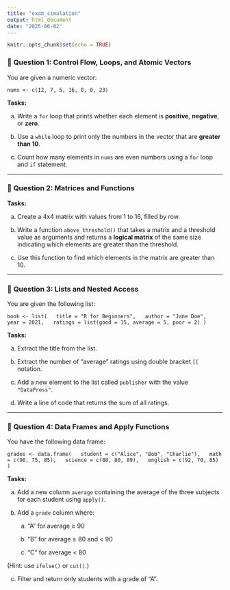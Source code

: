 ```yaml
---
title: "exam_simulation"
output: html_document
date: "2025-06-02"
---
```


```r
knitr::opts_chunk$set(echo = TRUE)
```

### 🔹 **Question 1: Control Flow, Loops, and Atomic Vectors**

You are given a numeric vector:

`nums <- c(12, 7, 5, 16, 8, 0, 23)`

**Tasks:**

a)  Write a `for` loop that prints whether each element is **positive**, **negative**, or **zero**.\

b)  Use a `while` loop to print only the numbers in the vector that are **greater than 10**.\

c)  Count how many elements in `nums` are even numbers using a `for` loop and `if` statement.

------------------------------------------------------------------------

### 🔹 **Question 2: Matrices and Functions**

**Tasks:**

a)  Create a 4x4 matrix with values from 1 to 16, filled by row.\

b)  Write a function `above_threshold()` that takes a matrix and a threshold value as arguments and returns a **logical matrix** of the same size indicating which elements are greater than the threshold.\

c)  Use this function to find which elements in the matrix are greater than 10.

------------------------------------------------------------------------

### 🔹 **Question 3: Lists and Nested Access**

You are given the following list:

`book <- list(   title = "R for Beginners",   author = "Jane Doe",   year = 2021,   ratings = list(good = 15, average = 5, poor = 2) )`

**Tasks:**

a)  Extract the title from the list.\

b)  Extract the number of "average" ratings using double bracket `[[` notation.\

c)  Add a new element to the list called `publisher` with the value `"DataPress"`.\

d)  Write a line of code that returns the sum of all ratings.

------------------------------------------------------------------------

### 🔹 **Question 4: Data Frames and Apply Functions**

You have the following data frame:

`grades <- data.frame(   student = c("Alice", "Bob", "Charlie"),   math = c(90, 75, 85),   science = c(88, 80, 89),   english = c(92, 70, 85) )`

**Tasks:**

a)  Add a new column `average` containing the average of the three subjects for each student using `apply()`.\

b)  Add a `grade` column where:

    a)  "A" for average ≥ 90

    b)  "B" for average ≥ 80 and \< 90

    c)  "C" for average \< 80

(Hint: use `ifelse()` or `cut()`.)\

c)  Filter and return only students with a grade of "A".
